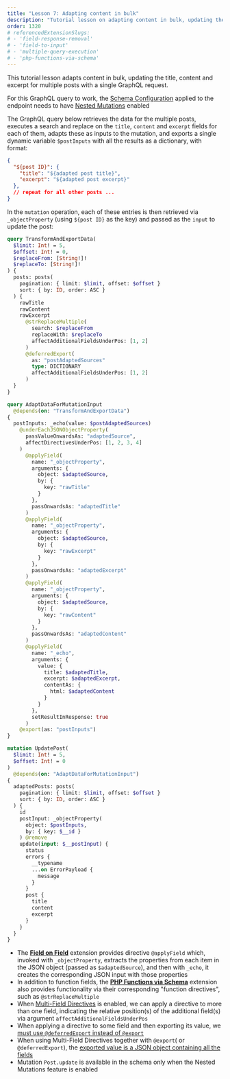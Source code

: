 ```yaml
---
title: "Lesson 7: Adapting content in bulk"
description: "Tutorial lesson on adapting content in bulk, updating the title, content and excerpt for multiple posts with a single GraphQL request."
order: 1320
# referencedExtensionSlugs:
# - 'field-response-removal'
# - 'field-to-input'
# - 'multiple-query-execution'
# - 'php-functions-via-schema'
---
```


This tutorial lesson adapts content in bulk, updating the title, content and excerpt for multiple posts with a single GraphQL request.

<Banner type="important">

For this GraphQL query to work, the [Schema Configuration](/guides/use/creating-a-schema-configuration) applied to the endpoint needs to have [Nested Mutations](/guides/schema/using-nested-mutations) enabled

</Banner>

The GraphQL query below retrieves the data for the multiple posts, executes a search and replace on the `title`, `content` and `excerpt` fields for each of them, adapts these as inputs to the mutation, and exports a single dynamic variable `$postInputs` with all the results as a dictionary, with format:

```json
{
  "${post ID}": {
    "title": "${adapted post title}",
    "excerpt": "${adapted post excerpt}"
  },
  // repeat for all other posts ...
}
```

In the `mutation` operation, each of these entries is then retrieved via `_objectProperty` (using `${post ID}` as the key) and passed as the `input` to update the post:

```graphql
query TransformAndExportData(
  $limit: Int! = 5,
  $offset: Int! = 0,
  $replaceFrom: [String!]!
  $replaceTo: [String!]!
) {
  posts: posts(
    pagination: { limit: $limit, offset: $offset }
    sort: { by: ID, order: ASC }
  ) {
    rawTitle
    rawContent
    rawExcerpt
      @strReplaceMultiple(
        search: $replaceFrom
        replaceWith: $replaceTo
        affectAdditionalFieldsUnderPos: [1, 2]
      )
      @deferredExport(
        as: "postAdaptedSources"
        type: DICTIONARY
        affectAdditionalFieldsUnderPos: [1, 2]
      )
  }
}

query AdaptDataForMutationInput
  @depends(on: "TransformAndExportData")
{
  postInputs: _echo(value: $postAdaptedSources)
    @underEachJSONObjectProperty(
      passValueOnwardsAs: "adaptedSource",
      affectDirectivesUnderPos: [1, 2, 3, 4]
    )
      @applyField(
        name: "_objectProperty",
        arguments: {
          object: $adaptedSource,
          by: {
            key: "rawTitle"
          }
        },
        passOnwardsAs: "adaptedTitle"
      )
      @applyField(
        name: "_objectProperty",
        arguments: {
          object: $adaptedSource,
          by: {
            key: "rawExcerpt"
          }
        },
        passOnwardsAs: "adaptedExcerpt"
      )
      @applyField(
        name: "_objectProperty",
        arguments: {
          object: $adaptedSource,
          by: {
            key: "rawContent"
          }
        },
        passOnwardsAs: "adaptedContent"
      )
      @applyField(
        name: "_echo",
        arguments: {
          value: {
            title: $adaptedTitle,
            excerpt: $adaptedExcerpt,
            contentAs: {
              html: $adaptedContent
            }
          }
        },
        setResultInResponse: true
      )
    @export(as: "postInputs")
}

mutation UpdatePost(
  $limit: Int! = 5,
  $offset: Int! = 0
)
  @depends(on: "AdaptDataForMutationInput")
{
  adaptedPosts: posts(
    pagination: { limit: $limit, offset: $offset }
    sort: { by: ID, order: ASC }
  ) {
    id
    postInput: _objectProperty(
      object: $postInputs,
      by: { key: $__id }
    ) @remove
    update(input: $__postInput) {
      status
      errors {
        __typename
        ...on ErrorPayload {
          message
        }
      }
      post {
        title
        content
        excerpt
      }
    }
  }
}
```

<Banner type="info">

- The **[Field on Field](/extensions-reference/field-on-field)** extension provides directive `@applyField` which, invoked with `_objectProperty`, extracts the properties from each item in the JSON object (passed as `$adaptedSource`), and then with `_echo`, it creates the corresponding JSON input with those properties
- In addition to function fields, the **[PHP Functions via Schema](/extensions-reference/php-functions-via-schema)** extension also provides functionality via their corresponding "function directives", such as `@strReplaceMultiple`
- When [Multi-Field Directives](/features/multifield-directives) is enabled, we can apply a directive to more than one field, indicating the relative position(s) of the additional field(s) via argument `affectAdditionalFieldsUnderPos`
- When applying a directive to some field and then exporting its value, we [must use `@deferredExport` instead of `@export`](/guides/schema/executing-multiple-queries-concurrently#multi-field-directives)
- When using Multi-Field Directives together with `@export`( or `@deferredExport`), the [exported value is a JSON object containing all the fields](/guides/schema/executing-multiple-queries-concurrently#dictionary-type--multi-field)
- Mutation `Post.update` is available in the schema only when the Nested Mutations feature is enabled

</Banner>

